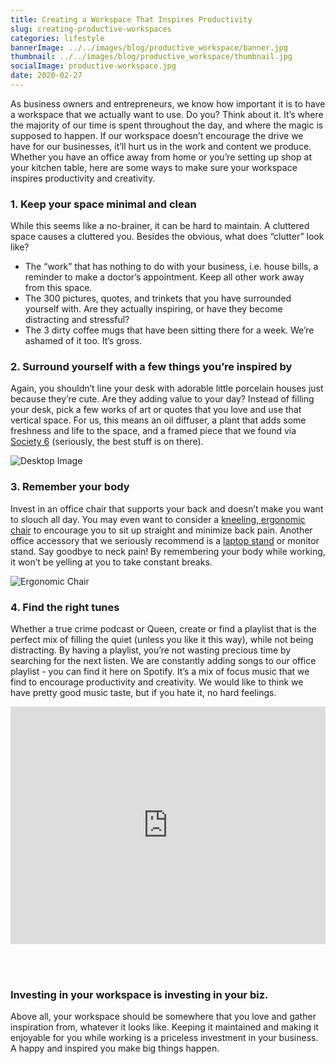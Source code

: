 ```yaml
---
title: Creating a Workspace That Inspires Productivity
slug: creating-productive-workspaces
categories: lifestyle
bannerImage: ../../images/blog/productive_workspace/banner.jpg
thumbnail: ../../images/blog/productive_workspace/thumbnail.jpg
socialImage: productive-workspace.jpg
date: 2020-02-27
---
```


As business owners and entrepreneurs, we know how important it is to have a workspace that we actually want to use. Do you? Think about it. It’s where the majority of our time is spent throughout the day, and where the magic is supposed to happen. If our workspace doesn’t encourage the drive we have for our businesses, it’ll hurt us in the work and content we produce. Whether you have an office away from home or you’re setting up shop at your kitchen table, here are some ways to make sure your workspace inspires productivity and creativity.

### 1. Keep your space minimal and clean

While this seems like a no-brainer, it can be hard to maintain. A cluttered space causes a cluttered you. Besides the obvious, what does “clutter” look like?

- The “work” that has nothing to do with your business, i.e. house bills, a reminder to make a doctor’s appointment. Keep all other work away from this space.
- The 300 pictures, quotes, and trinkets that you have surrounded yourself with. Are they actually inspiring, or have they become distracting and stressful?
- The 3 dirty coffee mugs that have been sitting there for a week. We’re ashamed of it too. It’s gross.

### 2. Surround yourself with a few things you’re inspired by

Again, you shouldn’t line your desk with adorable little porcelain houses just because they’re cute. Are they adding value to your day? Instead of filling your desk, pick a few works of art or quotes that you love and use that vertical space. For us, this means an oil diffuser, a plant that adds some freshness and life to the space, and a framed piece that we found via [Society 6](https://society6.com) (seriously, the best stuff is on there).

![Desktop Image](../../images/blog/productive_workspace/desktop.jpg)

### 3. Remember your body

Invest in an office chair that supports your back and doesn’t make you want to slouch all day. You may even want to consider a [kneeling, ergonomic chair](https://www.amazon.com/Sleekform-Ergonomic-Kneeling-Correcting-Orthopedic/dp/B0773PMT29/ref=sr_1_1_sspa?keywords=ergonomic+kneeling+chair&qid=1582848674&s=home-garden&sr=1-1-spons&psc=1&spLa=ZW5jcnlwdGVkUXVhbGlmaWVyPUExMzBYWlVRRktTVlNTJmVuY3J5cHRlZElkPUExMDAzMTU4MkQyWE9NNTIzQUFYOSZlbmNyeXB0ZWRBZElkPUEwMjU1MDUwM0RDVjAxN05RMEUzWiZ3aWRnZXROYW1lPXNwX2F0ZiZhY3Rpb249Y2xpY2tSZWRpcmVjdCZkb05vdExvZ0NsaWNrPXRydWU=) to encourage you to sit up straight and minimize back pain. Another office accessory that we seriously recommend is a [laptop stand](https://www.amazon.com/gp/product/B07D74DT3B/ref=ppx_yo_dt_b_asin_title_o05_s00?ie=UTF8&psc=1) or monitor stand. Say goodbye to neck pain! By remembering your body while working, it won’t be yelling at you to take constant breaks.

![Ergonomic Chair](../../images/blog/productive_workspace/chair.png)

### 4. Find the right tunes

Whether a true crime podcast or Queen, create or find a playlist that is the perfect mix of filling the quiet (unless you like it this way), while not being distracting. By having a playlist, you’re not wasting precious time by searching for the next listen. We are constantly adding songs to our office playlist - you can find it here on Spotify. It’s a mix of focus music that we find to encourage productivity and creativity. We would like to think we have pretty good music taste, but if you hate it, no hard feelings.

<iframe
  src="https://open.spotify.com/embed/playlist/4zIGluSwnioIWHPFplEtZI"
  width="100%"
  height="380"
  frameborder="0"
  allowtransparency="true"
  allow="encrypted-media"
  style="margin-bottom: 3rem;"
></iframe>

### Investing in your workspace is investing in your biz.

Above all, your workspace should be somewhere that you love and gather inspiration from, whatever it looks like. Keeping it maintained and making it enjoyable for you while working is a priceless investment in your business. A happy and inspired you make big things happen.
